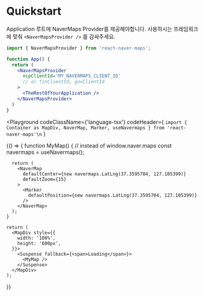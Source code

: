 
# Quickstart

Application 루트에 NaverMaps Provider를 제공해야합니다. 사용하시는 프레임워크에 맞춰 `<NaverMapsProvider />` 를 감싸주세요.

``` jsx
import { NaverMapsProvider } from 'react-naver-maps';

function App() {
  return (
    <NaverMapsProvider 
      ncpClientId='MY_NAVERMAPS_CLIENT_ID'
      // or finClientId, govClientId  
    >
      <TheRestOfYourApplication />
    </NaverMapsProvider>
  )
}
```

<Playground
  codeClassName={'language-tsx'}
  codeHeader={
`import { Container as MapDiv, NaverMap, Marker, useNavermaps } from 'react-naver-maps'\n`
  }
>
  {() => {
    function MyMap() {
      // instead of window.naver.maps
      const navermaps = useNavermaps();

      return (
        <NaverMap
          defaultCenter={new navermaps.LatLng(37.3595704, 127.105399)}
          defaultZoom={15}
        >
          <Marker 
            defaultPosition={new navermaps.LatLng(37.3595704, 127.105399)}
          />
        </NaverMap>
      );
    }

    return (
      <MapDiv style={{
        width: '100%',
        height: '600px',
      }}>
        <Suspense fallback={<span>Loading</span>}>
          <MyMap />
        </Suspense>
      </MapDiv>
    );
  }}
</Playground>
